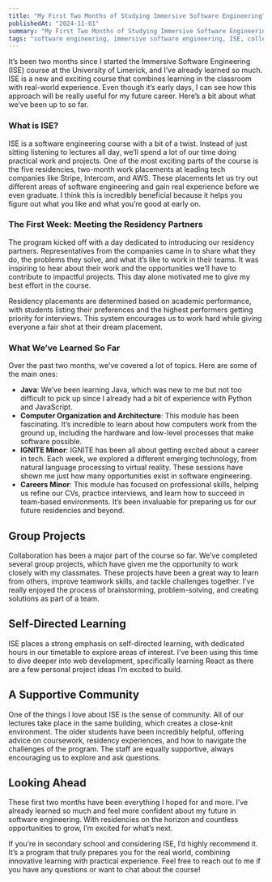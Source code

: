 ```yaml
---
title: "My First Two Months of Studying Immersive Software Engineering"
publishedAt: "2024-11-01"
summary: "My First Two Months of Studying Immersive Software Engineering"
tags: "software engineering, immersive software engineering, ISE, college, study, university, UL"
---
```

It’s been two months since I started the Immersive Software Engineering (ISE) course at the University of Limerick, and I’ve already learned so much. ISE is a new and exciting course that combines learning in the classroom with real-world experience. Even though it’s early days, I can see how this approach will be really useful for my future career. Here’s a bit about what we’ve been up to so far.

### What is ISE?
ISE is a software engineering course with a bit of a twist. Instead of just sitting listening to lectures all day, we’ll spend a lot of our time doing practical work and projects. One of the most exciting parts of the course is the five residencies, two-month work placements at leading tech companies like Stripe, Intercom, and AWS. These placements let us try out different areas of software engineering and gain real experience before we even graduate. I think this is incredibly beneficial because it helps you figure out what you like and what you’re good at early on.

### The First Week: Meeting the Residency Partners
The program kicked off with a day dedicated to introducing our residency partners. Representatives from the companies came in to share what they do, the problems they solve, and what it’s like to work in their teams. It was inspiring to hear about their work and the opportunities we’ll have to contribute to impactful projects. This day alone motivated me to give my best effort in the course.

Residency placements are determined based on academic performance, with students listing their preferences and the highest performers getting priority for interviews. This system encourages us to work hard while giving everyone a fair shot at their dream placement.

### What We’ve Learned So Far
Over the past two months, we’ve covered a lot of topics. Here are some of the main ones:
- **Java**: We’ve been learning Java, which was new to me but not too difficult to pick up since I already had a bit of experience with Python and JavaScript.
- **Computer Organization and Architecture**: This module has been fascinating. It’s incredible to learn about how computers work from the ground up, including the hardware and low-level processes that make software possible.
- **IGNITE Minor**: IGNITE has been all about getting excited about a career in tech. Each week, we explored a different emerging technology, from natural language processing to virtual reality. These sessions have shown me just how many opportunities exist in software engineering.
- **Careers Minor**: This module has focused on professional skills, helping us refine our CVs, practice interviews, and learn how to succeed in team-based environments. It’s been invaluable for preparing us for our future residencies and beyond.

## Group Projects
Collaboration has been a major part of the course so far. We’ve completed several group projects, which have given me the opportunity to work closely with my classmates. These projects have been a great way to learn from others, improve teamwork skills, and tackle challenges together. I’ve really enjoyed the process of brainstorming, problem-solving, and creating solutions as part of a team.

## Self-Directed Learning
ISE places a strong emphasis on self-directed learning, with dedicated hours in our timetable to explore areas of interest. I’ve been using this time to dive deeper into web development, specifically learning React as there are a few personal project ideas I’m excited to build.

## A Supportive Community
One of the things I love about ISE is the sense of community. All of our lectures take place in the same building, which creates a close-knit environment. The older students have been incredibly helpful, offering advice on coursework, residency experiences, and how to navigate the challenges of the program. The staff are equally supportive, always encouraging us to explore and ask questions.

## Looking Ahead
These first two months have been everything I hoped for and more. I’ve already learned so much and feel more confident about my future in software engineering. With residencies on the horizon and countless opportunities to grow, I’m excited for what’s next.

If you’re in secondary school and considering ISE, I’d highly recommend it. It’s a program that truly prepares you for the real world, combining innovative learning with practical experience. Feel free to reach out to me if you have any questions or want to chat about the course!